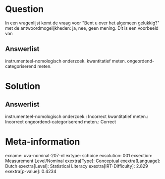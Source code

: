 Question
========

In een vragenlijst komt de vraag voor \"Bent u over het algemeen
gelukkig?\" met de antwoordmogelijkheden: ja, nee, geen mening. Dit is
een voorbeeld van

Answerlist
----------

instrumenteel-nomologisch onderzoek.
kwantitatief meten.
ongeordend-categoriserend meten.

Solution
========

Answerlist
----------

instrumenteel-nomologisch onderzoek.: Incorrect
kwantitatief meten.: Incorrect
ongeordend-categoriserend meten.: Correct

Meta-information
================
exname: uva-nominal-207-nl
extype: schoice
exsolution: 001
exsection: Measurement Level/Nominal
exextra[Type]: Conceptual
exextra[Language]: Dutch
exextra[Level]: Statistical Literacy
exextra[IRT-Difficulty]: 2.829
exextra[p-value]: 0.4234
